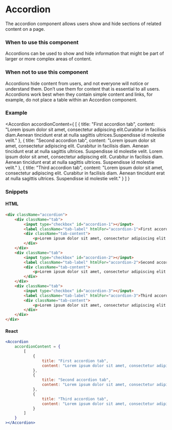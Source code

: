 
<Meta title="Components/Content/Accordion" component={Accordion} />

# Accordion

The accordion component allows users show and hide sections of related content on a page.

### When to use this component

Accordions can be used to show and hide information that might be part of larger or more complex areas of content.

### When not to use this component

Accordions hide content from users, and not everyone will notice or understand them. Don’t use them for content that is essential to all users. Accordions work best when they contain simple content and links, for example, do not place a table within an Accordion component.

### Example

<Accordion
    accordionContent={
        [
            {
                title: "First accordion tab",
                content: "Lorem ipsum dolor sit amet, consectetur adipiscing elit.Curabitur in facilisis diam.Aenean tincidunt erat at nulla sagittis ultrices.Suspendisse id molestie velit."
            },
            {
                title: "Second accordion tab",
                content: "Lorem ipsum dolor sit amet, consectetur adipiscing elit. Curabitur in facilisis diam. Aenean tincidunt erat at nulla sagittis ultrices. Suspendisse id molestie velit. Lorem ipsum dolor sit amet, consectetur adipiscing elit. Curabitur in facilisis diam. Aenean tincidunt erat at nulla sagittis ultrices. Suspendisse id molestie velit."
            },
            {
                title: "Third accordion tab",
                content: "Lorem ipsum dolor sit amet, consectetur adipiscing elit. Curabitur in facilisis diam. Aenean tincidunt erat at nulla sagittis ultrices. Suspendisse id molestie velit."
            }
        ]
    }
>
</Accordion>

### Snippets

#### HTML

```html
<div className="accordion">
    <div className="tab">
        <input type="checkbox" id="accordion-1"></input>
        <label className="tab-label" htmlFor="accordion-1">First accordion tab</label>
        <div className="tab-content">
            <p>Lorem ipsum dolor sit amet, consectetur adipiscing elit. Curabitur in facilisis diam. Aenean tincidunt erat at nulla sagittis ultrices. Suspendisse id molestie velit.</p>
        </div>
    </div>
    <div className="tab">
        <input type="checkbox" id="accordion-2"></input>
        <label className="tab-label" htmlFor="accordion-2">Second accordion tab</label>
        <div className="tab-content">
            <p>Lorem ipsum dolor sit amet, consectetur adipiscing elit. Curabitur in facilisis diam. Aenean tincidunt erat at nulla sagittis ultrices. Suspendisse id molestie velit. Lorem ipsum dolor sit amet, consectetur adipiscing elit. Curabitur in facilisis diam. Aenean tincidunt erat at nulla sagittis ultrices. Suspendisse id molestie velit.</p>
        </div>
    </div>
    <div className="tab">
        <input type="checkbox" id="accordion-3"></input>
        <label className="tab-label" htmlFor="accordion-3">Third accordion tab</label>
        <div className="tab-content">
            <p>Lorem ipsum dolor sit amet, consectetur adipiscing elit. Curabitur in facilisis diam. Aenean tincidunt erat at nulla sagittis ultrices. Suspendisse id molestie velit.</p>
        </div>
    </div>
</div>
```

#### React

```jsx
<Accordion
    accordionContent = {
        [
            {
                title: "First accordion tab",
                content: "Lorem ipsum dolor sit amet, consectetur adipiscing elit.Curabitur in facilisis diam.Aenean tincidunt erat at nulla sagittis ultrices.Suspendisse id molestie velit."
            },
            {
                title: "Second accordion tab",
                content: "Lorem ipsum dolor sit amet, consectetur adipiscing elit. Curabitur in facilisis diam. Aenean tincidunt erat at nulla sagittis ultrices. Suspendisse id molestie velit. Lorem ipsum dolor sit amet, consectetur adipiscing elit. Curabitur in facilisis diam. Aenean tincidunt erat at nulla sagittis ultrices. Suspendisse id molestie velit."
            },
            {
                title: "Third accordion tab",
                content: "Lorem ipsum dolor sit amet, consectetur adipiscing elit. Curabitur in facilisis diam. Aenean tincidunt erat at nulla sagittis ultrices. Suspendisse id molestie velit."
            }
        ]
    }
></Accordion>
```